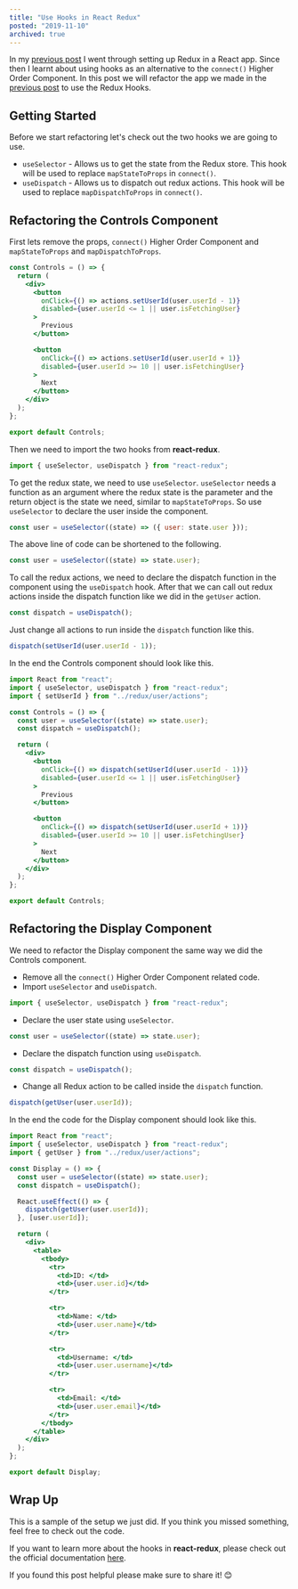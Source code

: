 ```yaml
---
title: "Use Hooks in React Redux"
posted: "2019-11-10"
archived: true
---
```


In my [previous post](https://akhilaariyachandra.com/blog/setup-redux-in-a-react-app) I went through setting up Redux in a React app. Since then I learnt about using hooks as an alternative to the `connect()` Higher Order Component. In this post we will refactor the app we made in the [previous post](https://akhilaariyachandra.com/blog/setup-redux-in-a-react-app) to use the Redux Hooks.

## Getting Started

Before we start refactoring let's check out the two hooks we are going to use.

- `useSelector` - Allows us to get the state from the Redux store. This hook will be used to replace `mapStateToProps` in `connect()`.
- `useDispatch` - Allows us to dispatch out redux actions. This hook will be used to replace `mapDispatchToProps` in `connect()`.

## Refactoring the Controls Component

First lets remove the props, `connect()` Higher Order Component and `mapStateToProps` and `mapDispatchToProps`.

```jsx title="src/components/Controls.js"
const Controls = () => {
  return (
    <div>
      <button
        onClick={() => actions.setUserId(user.userId - 1)}
        disabled={user.userId <= 1 || user.isFetchingUser}
      >
        Previous
      </button>

      <button
        onClick={() => actions.setUserId(user.userId + 1)}
        disabled={user.userId >= 10 || user.isFetchingUser}
      >
        Next
      </button>
    </div>
  );
};

export default Controls;
```

Then we need to import the two hooks from **react-redux**.

```javascript title="src/components/Controls.js"
import { useSelector, useDispatch } from "react-redux";
```

To get the redux state, we need to use `useSelector`. `useSelector` needs a function as an argument where the redux state is the parameter and the return object is the state we need, similar to `mapStateToProps`. So use `useSelector` to declare the user inside the component.

```javascript title="src/components/Controls.js"
const user = useSelector((state) => ({ user: state.user }));
```

The above line of code can be shortened to the following.

```javascript title="src/components/Controls.js"
const user = useSelector((state) => state.user);
```

To call the redux actions, we need to declare the dispatch function in the component using the `useDispatch` hook. After that we can call out redux actions inside the dispatch function like we did in the `getUser` action.

```javascript title="src/components/Controls.js"
const dispatch = useDispatch();
```

Just change all actions to run inside the `dispatch` function like this.

```javascript title="src/components/Controls.js"
dispatch(setUserId(user.userId - 1));
```

In the end the Controls component should look like this.

```jsx title="src/components/Controls.js"
import React from "react";
import { useSelector, useDispatch } from "react-redux";
import { setUserId } from "../redux/user/actions";

const Controls = () => {
  const user = useSelector((state) => state.user);
  const dispatch = useDispatch();

  return (
    <div>
      <button
        onClick={() => dispatch(setUserId(user.userId - 1))}
        disabled={user.userId <= 1 || user.isFetchingUser}
      >
        Previous
      </button>

      <button
        onClick={() => dispatch(setUserId(user.userId + 1))}
        disabled={user.userId >= 10 || user.isFetchingUser}
      >
        Next
      </button>
    </div>
  );
};

export default Controls;
```

## Refactoring the Display Component

We need to refactor the Display component the same way we did the Controls component.

- Remove all the `connect()` Higher Order Component related code.
- Import `useSelector` and `useDispatch`.

```javascript title="src/components/Display.js"
import { useSelector, useDispatch } from "react-redux";
```

- Declare the user state using `useSelector`.

```javascript title="src/components/Display.js"
const user = useSelector((state) => state.user);
```

- Declare the dispatch function using `useDispatch`.

```javascript title="src/components/Display.js"
const dispatch = useDispatch();
```

- Change all Redux action to be called inside the `dispatch` function.

```javascript title="src/components/Display.js"
dispatch(getUser(user.userId));
```

In the end the code for the Display component should look like this.

```jsx title="src/components/Display.js"
import React from "react";
import { useSelector, useDispatch } from "react-redux";
import { getUser } from "../redux/user/actions";

const Display = () => {
  const user = useSelector((state) => state.user);
  const dispatch = useDispatch();

  React.useEffect(() => {
    dispatch(getUser(user.userId));
  }, [user.userId]);

  return (
    <div>
      <table>
        <tbody>
          <tr>
            <td>ID: </td>
            <td>{user.user.id}</td>
          </tr>

          <tr>
            <td>Name: </td>
            <td>{user.user.name}</td>
          </tr>

          <tr>
            <td>Username: </td>
            <td>{user.user.username}</td>
          </tr>

          <tr>
            <td>Email: </td>
            <td>{user.user.email}</td>
          </tr>
        </tbody>
      </table>
    </div>
  );
};

export default Display;
```

## Wrap Up

This is a sample of the setup we just did. If you think you missed something, feel free to check out the code.

<CodeSandboxWrapper codeSandboxId="react-redux-hooks-starter-51wxq" />

If you want to learn more about the hooks in **react-redux**, please check out the official documentation [here](https://react-redux.js.org/api/hooks).

If you found this post helpful please make sure to share it! 😊
